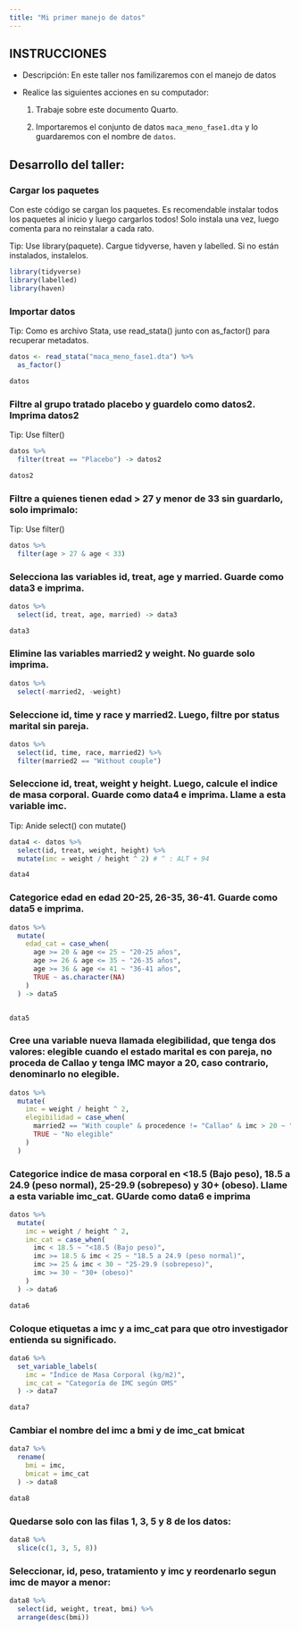 ```yaml
---
title: "Mi primer manejo de datos"
---
```


## INSTRUCCIONES

-   Descripción: En este taller nos familizaremos con el manejo de datos

-   Realice las siguientes acciones en su computador:

    1)  Trabaje sobre este documento Quarto.

    2)  Importaremos el conjunto de datos `maca_meno_fase1.dta` y lo guardaremos con el nombre de `datos`.
    

## Desarrollo del taller:

### Cargar los paquetes

Con este código se cargan los paquetes. Es recomendable instalar todos los paquetes al inicio y luego cargarlos todos! Solo instala una vez, luego comenta para no reinstalar a cada rato. 

Tip: Use library(paquete). Cargue tidyverse, haven y labelled. Si no están instalados, instalelos.

```r
library(tidyverse)
library(labelled)
library(haven)
```

### Importar datos

Tip: Como es archivo Stata, use read_stata() junto con as_factor() para recuperar metadatos.

```r
datos <- read_stata("maca_meno_fase1.dta") %>% 
  as_factor()

datos
```

### Filtre al grupo tratado placebo y guardelo como datos2. Imprima datos2

Tip:  Use filter()

```r
datos %>% 
  filter(treat == "Placebo") -> datos2

datos2
```

### Filtre a quienes tienen edad > 27 y menor de 33 sin guardarlo, solo imprimalo:

Tip: Use filter()

```r
datos %>% 
  filter(age > 27 & age < 33) 
```

### Selecciona las variables id, treat, age y married. Guarde como data3 e imprima.

```r
datos %>% 
  select(id, treat, age, married) -> data3

data3
```


### Elimine las variables married2 y weight. No guarde solo imprima.

```r
datos %>% 
  select(-married2, -weight)
```


### Seleccione id, time y race y married2. Luego, filtre por status marital sin pareja.

```r
datos %>% 
  select(id, time, race, married2) %>% 
  filter(married2 == "Without couple")
```


### Seleccione id, treat, weight y height. Luego, calcule el indice de masa corporal. Guarde como data4 e imprima. Llame a esta variable imc.

Tip: Anide select() con mutate()

```r
data4 <- datos %>% 
  select(id, treat, weight, height) %>% 
  mutate(imc = weight / height ^ 2) # ^ : ALT + 94

data4
```

### Categorice edad en edad 20-25, 26-35, 36-41. Guarde como data5 e imprima.

```r
datos %>% 
  mutate(
    edad_cat = case_when(
      age >= 20 & age <= 25 ~ "20-25 años", 
      age >= 26 & age <= 35 ~ "26-35 años", 
      age >= 36 & age <= 41 ~ "36-41 años", 
      TRUE ~ as.character(NA)
    )
  ) -> data5


data5
```


### Cree una variable nueva llamada elegibilidad, que tenga dos valores: elegible cuando el estado marital es con pareja, no proceda de Callao y tenga IMC mayor a 20, caso contrario, denominarlo no elegible.

```r
datos %>% 
  mutate(
    imc = weight / height ^ 2, 
    elegibilidad = case_when(
      married2 == "With couple" & procedence != "Callao" & imc > 20 ~ "Elegible", 
      TRUE ~ "No elegible"
    )
  )
```


### Categorice indice de masa corporal en <18.5 (Bajo peso), 18.5 a 24.9 (peso normal), 25-29.9 (sobrepeso) y 30+ (obeso). Llame a esta variable imc_cat. GUarde como data6 e imprima

```r
datos %>% 
  mutate(
    imc = weight / height ^ 2, 
    imc_cat = case_when(
      imc < 18.5 ~ "<18.5 (Bajo peso)", 
      imc >= 18.5 & imc < 25 ~ "18.5 a 24.9 (peso normal)", 
      imc >= 25 & imc < 30 ~ "25-29.9 (sobrepeso)", 
      imc >= 30 ~ "30+ (obeso)"
    )
  ) -> data6

data6
```


### Coloque etiquetas a imc y a imc_cat para que otro investigador entienda su significado.

```r
data6 %>% 
  set_variable_labels(
    imc = "Índice de Masa Corporal (kg/m2)", 
    imc_cat = "Categoría de IMC según OMS"
  ) -> data7

data7
```

### Cambiar el nombre del imc a bmi y de imc_cat bmicat

```r
data7 %>% 
  rename(
    bmi = imc,
    bmicat = imc_cat
  ) -> data8

data8
```

### Quedarse solo con las filas 1, 3, 5 y 8 de los datos:

```r
data8 %>% 
  slice(c(1, 3, 5, 8))
```

### Seleccionar, id, peso, tratamiento y imc y reordenarlo segun imc de mayor a menor:

```r
data8 %>% 
  select(id, weight, treat, bmi) %>% 
  arrange(desc(bmi))
```

